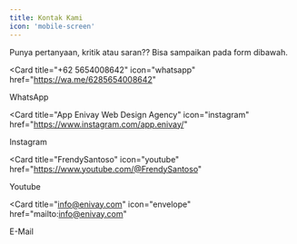 ```yaml
---
title: Kontak Kami
icon: 'mobile-screen'
---
```


Punya pertanyaan, kritik atau saran??
Bisa sampaikan pada form dibawah.

<CardGroup>

<Card 
  title="+62 5654008642"
  icon="whatsapp"
  href="https://wa.me/6285654008642"
>
  WhatsApp
</Card>

<Card
  title="App Enivay Web Design Agency"
  icon="instagram"
  href="https://www.instagram.com/app.enivay/"
>
  Instagram
</Card>

<Card
  title="FrendySantoso"
  icon="youtube"
  href="https://www.youtube.com/@FrendySantoso"
>
  Youtube
</Card>

<Card
  title="info@enivay.com"
  icon="envelope"
  href="mailto:info@enivay.com"
>
  E-Mail
</Card>

</CardGroup>
